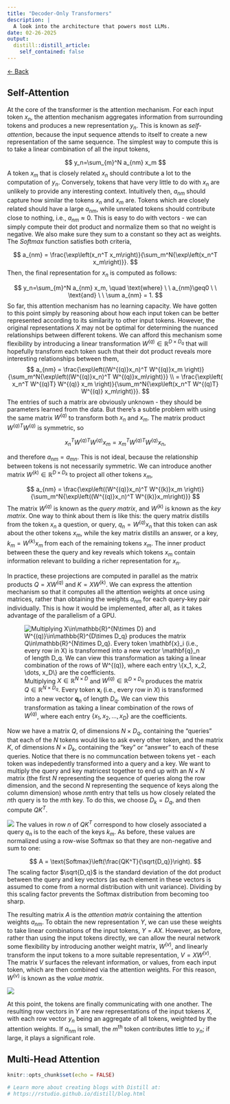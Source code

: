 ```yaml
---
title: "Decoder-Only Transformers"
description: |
  A look into the architecture that powers most LLMs.
date: 02-26-2025
output:
  distill::distill_article:
    self_contained: false
---
```


<a href="http://zakariapz.github.io" class="back-link">&larr; Back</a>

## Self-Attention

At the core of the transformer is the attention mechanism. For each input token $x_n$, the attention mechanism aggregates information from surrounding tokens and produces a new representation $y_n$. This is known as *self-attention*, because the input sequence attends to itself to create a new representation of the same sequence. The simplest way to compute this is to take a linear combination of all the input tokens,

$$
  y_n=\sum_{m}^N a_{nm} x_m
$$ 
A token $x_m$ that is closely related $x_n$ should contribute a lot to the computation of $y_n$. Conversely, tokens that have very little to do with $x_n$ are unlikely to provide any interesting context. Intuitively then, $a_{nm}$ should capture how similar the tokens $x_n$ and $x_m$ are. Tokens which are closely related should have a large $a_{nm}$, while unrelated tokens should contribute close to nothing, i.e., $a_{nm} \approx 0$. This is easy to do with vectors - we can simply compute their dot product and normalize them so that no weight is negative. We also make sure they sum to a constant so they act as weights. The *Softmax* function satisfies both criteria,

$$ 
  a_{nm} = \frac{\exp\left(x_n^T x_m\right)}{\sum_m^N{\exp\left(x_n^T x_m\right)}}.
$$
Then, the final representation for $x_n$ is computed as follows:

$$
  y_n=\sum_{m}^N a_{nm} x_m, \quad \text{where} \ \ a_{nm}\geq0 \ \ \text{and} \ \ \sum a_{nm} = 1.
$$
So far, this attention mechanism has no learning capacity. We have gotten to this point simply by reasoning about how each input token can be better represented according to its similarity to other input tokens. However, the original representations $X$ may not be optimal for determining the nuanced relationships between different tokens. We can afford this mechanism some flexibility by introducing a linear transformation $W^{(q)} \in \mathbb{R}^{D\times D_q}$ that will hopefully transform each token such that their dot product reveals more interesting relationships between them, 
$$ 
  a_{nm} = \frac{\exp\left((W^{(q)}x_n)^T W^{(q)}x_m \right)}{\sum_m^N{\exp\left((W^{(q)}x_n)^T W^{(q)}x_m\right)}} \\
= \frac{\exp\left( x_n^T W^{(q)T} W^{(q)} x_m \right)}{\sum_m^N{\exp\left(x_n^T W^{(q)T} W^{(q)} x_m\right)}}.
$$
The entries of such a matrix are obviously unknown - they should be parameters learned from the data. But there's a subtle problem with using the same matrix $W^{(q)}$ to transform both $x_n$ and $x_m$. The matrix product $W^{(q)T} W^{(q)}$ is symmetric, so

$$
  x_n^T W^{(q)T} W^{(q)} x_m = x_m^T W^{(q)T} W^{(q)} x_n,
$$

and therefore $a_{nm}=a_{mn}$. This is not ideal, because the relationship between tokens is not necessarily symmetric. We can introduce another matrix $W^{(k)} \in \mathbb{R}^{D\times D_k}$ to project all other tokens $x_m$,

$$
  a_{nm} = \frac{\exp\left((W^{(q)}x_n)^T W^{(k)}x_m \right)}{\sum_m^N{\exp\left((W^{(q)}x_n)^T W^{(k)}x_m\right)}}
$$
The matrix $W^{(q)}$ is known as the *query matrix*, and $W^{(k)}$ is known as the *key matrix*. One way to think about them is like this: the query matrix distills from the token $x_n$ a question, or query, $q_n=W^{(q)}x_n$ that this token can ask about the other tokens $x_m$, while the key matrix distills an answer, or a key, $k_m=W^{(k)}x_m$ from each of the remaining tokens $x_m$. The inner product between these the query and key reveals which tokens $x_m$ contain information relevant to building a richer representation for $x_n$. 

In practice, these projections are computed in parallel as the matrix products $Q = XW^{(q)}$ and $K = XW^{(k)}$. We can express the attention mechanism so that it computes all the attention weights at once using matrices, rather than obtaining the weights $a_{nm}$ for each query-key pair individually. This is how it would be implemented, after all, as it takes advantage of the parallelism of a GPU.

![Multiplying $X\in\mathbb{R}^{N\times D}$ and $W^{(q)}\in\mathbb{R}^{D\times D_q}$ produces the matrix $Q\in\mathbb{R}^{N\times D_q}$. Every token $\mathbf{x}_i$ (i.e., every row in $X$) is transformed into a new vector $\mathbf{q}_n$ of length $D_q$. We can view this transformation as taking a linear combination of the rows of $W^{(q)}$, where each entry $\{x_1, x_2, \dots, x_D\}$ are the coefficients.](images/Projection.png)

Now we have a matrix $Q$, of dimensions $N \times D_q$, containing the "queries" that each of the $N$ tokens would like to ask every other token, and the matrix $K$, of dimensions $N \times D_k$, containing the "key" or "answer" to each of these queries. Notice that there is no communcation between tokens yet - each token was indepedently transformed into a query and a key. We want to multiply the query and key matricest together to end up with an $N \times N$ matrix (the first $N$ representing the sequence of queries along the row dimension, and the second $N$ representing the sequence of keys along the column dimension) whose $nm$th entry that tells us how closely related the $n$th query is to the $m$th key. To do this, we choose $D_k = D_q$, and then compute $QK^T$. 

![](images/Attention.png)
The values in row $n$ of $QK^T$ correspond to how closely associated a query $q_n$ is to the each of the keys $k_m$. As before, these values are normalized using a row-wise Softmax so that they are non-negative and sum to one:

$$
  A = \text{Softmax}\left(\frac{QK^T}{\sqrt{D_q}}\right).
$$
The scaling factor $\sqrt{D_q}$ is the standard deviation of the dot product between the query and key vectors (as each element in these vectors is assumed to come from a normal distribution with unit variance). Dividing by this scaling factor prevents the Softmax distribution from becoming too sharp. 

The resulting matrix $A$ is the *attention matrix* containing the attention weights $a_{nm}$. To obtain the new representation $Y$, we can use these weights to take linear combinations of the input tokens, $Y=AX$. However, as before, rather than using the input tokens directly, we can allow the neural network some flexibility by introducing another weight matrix, $W^{(v)}$, and linearly transform the input tokens to a more suitable representation, $V=XW^{(v)}$. The matrix $V$ surfaces the relevant information, or values, from each input token, which are then combined via the attention weights. For this reason, $W^{(v)}$ is known as the *value matrix*. 

![](images/Attention_Y.png)

At this point, the tokens are finally communicating with one another. The resulting row vectors in $Y$ are new representations of the input tokens $X$, with each row vector $y_n$ being an aggregate of all tokens, weighted by the attention weights. If $a_{nm}$ is small, the $m^{\text{th}}$ token contributes little to $y_n$; if large, it plays a significant role.

## Multi-Head Attention



```r
knitr::opts_chunk$set(echo = FALSE)

# Learn more about creating blogs with Distill at:
# https://rstudio.github.io/distill/blog.html

```